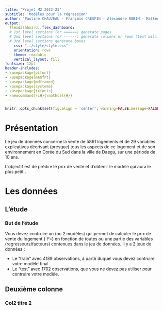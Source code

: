```yaml
---
title: "Projet M2 2022-23"
subtitle: 'Modèles pour la régression'
author: "Pauline CHAUVEAU - François CRESPIN - Alexandre ROBIN - Matteo SAMMUT"
output: 
  flexdashboard::flex_dashboard:
  # 1st level sections (or ======) generate pages
  # 2nd level sections (or ------) generate columns or rows (text will not be displayed)
  # 3rd level sections generate boxes
    css: "../style/style.css"
    orientation: rows
    theme: readable
    vertical_layout: fill
fontsize: 12pt    
header-includes:
- \usepackage{pifont}
- \usepackage{manfnt}
- \usepackage{mdframed}
- \usepackage{systeme}
- \usepackage{txfonts}
- \newcommand{\cH}{\mathcal{H}}
---
```


```r
knitr::opts_chunk$set(fig.align = 'center', warning=FALSE,message=FALSE)
```


Présentation
============
Le jeu de données concerne la vente de 5891 logements et de 29 variables explicatives décrivant (presque) tous les aspects de ce logement et de son environnement en Corée du Sud dans la ville de Daegu, sur une période de 10 ans.

L'objectif est de prédire le prix de vente et d'obtenir le modèle qui aura le plus petit \textbf{RMSE}.


Les données
===========
 


L'étude
-------



### But de l'étude



 Vous devez contruire un (ou 2 modèles) qui permet de calculer le prix de vente du logement ( $Y$=\textbf{SalePrice})  en fonction de toutes ou une partie des variables (regresseurs/facteurs) contenues dans le jeu de données. Il y a 2 jeux de données :

- Le "train" avec 4189 observations, à partir duquel vous devez contruire votre modèle final 
- Le "test" avec 1702 observations, que vous ne devez pas utiliser pour contruire votre modèle.

Deuxième colonne
----------------

### Col2 titre 2
```r
```


```r
```
